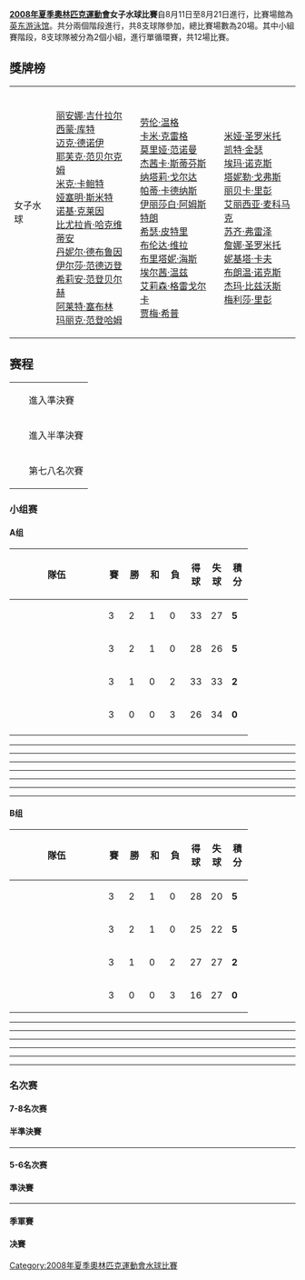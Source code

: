 {{2008年夏季奧林匹克運動會水球比賽}}

'''[[2008年夏季奧林匹克運動會|2008年夏季奧林匹克運動會]]女子水球比賽'''自8月11日至8月21日進行，比賽場館為[[英东游泳馆|英东游泳馆]]。共分兩個階段進行，共8支球隊參加，總比賽場數為20場。其中小組賽階段，8支球隊被分為2個小組，進行單循環賽，共12場比賽。

== 獎牌榜 ==
{| {{MedalistTable|type=項目|columns=1|style=font-size:small;}}
|-
|女子水球
| {{flagIOCteam|NED|2008年夏季}}<br />[[丽安娜·吉什拉尔|丽安娜·吉什拉尔]]<br />[[西蒙·库特|西蒙·库特]]<br />[[迈克·德诺伊|迈克·德诺伊]]<br />[[耶芙克·范贝尔克姆|耶芙克·范贝尔克姆]]<br />[[米克·卡鲍特|米克·卡鲍特]]<br />[[娅塞明·斯米特|娅塞明·斯米特]]<br />[[诺基·克莱因|诺基·克莱因]]<br />[[比尤拉肯·哈克维蒂安|比尤拉肯·哈克维蒂安]]<br />[[丹妮尔·德布鲁因|丹妮尔·德布鲁因]]<br />[[伊尔莎·范德迈登|伊尔莎·范德迈登]]<br />[[希莉安·范登贝尔赫|希莉安·范登贝尔赫]]<br />[[阿莱特·塞布林|阿莱特·塞布林]]<br />[[玛丽克·范登哈姆|玛丽克·范登哈姆]]
| {{flagIOCteam|USA|2008年夏季}}<br />[[劳伦·温格|劳伦·温格]]<br />[[卡米·克雷格|卡米·克雷格]]<br />[[莫里娅·范诺曼|莫里娅·范诺曼]]<br />[[杰茜卡·斯蒂芬斯|杰茜卡·斯蒂芬斯]]<br />[[纳塔莉·戈尔达|纳塔莉·戈尔达]]<br />[[帕蒂·卡德纳斯|帕蒂·卡德纳斯]]<br />[[伊丽莎白·阿姆斯特朗|伊丽莎白·阿姆斯特朗]]<br />[[希瑟·皮特里|希瑟·皮特里]]<br />[[布伦达·维拉|布伦达·维拉]]<br />[[布里塔妮·海斯|布里塔妮·海斯]]<br />[[埃尔茜·温兹|埃尔茜·温兹]]<br />[[艾莉森·格雷戈尔卡|艾莉森·格雷戈尔卡]] <br />[[贾梅·希普|贾梅·希普]]
| {{flagIOCteam|AUS|2008年夏季}}<br />[[米娅·圣罗米托|米娅·圣罗米托]]<br />[[凯特·金瑟|凯特·金瑟]]<br />[[埃玛·诺克斯|埃玛·诺克斯]]<br />[[塔妮勒·戈弗斯|塔妮勒·戈弗斯]]<br />[[丽贝卡·里彭|丽贝卡·里彭]]<br />[[艾丽西亚·麦科马克|艾丽西亚·麦科马克]]<br />[[苏齐·弗雷泽|苏齐·弗雷泽]]<br />[[詹娜·圣罗米托|詹娜·圣罗米托]]<br />[[妮基塔·卡夫|妮基塔·卡夫]]<br />[[布朗温·诺克斯|布朗温·诺克斯]]<br />[[杰玛·比兹沃斯|杰玛·比兹沃斯]]<br />[[梅利莎·里彭|梅利莎·里彭]]
|}

== 赛程 ==
{| class="infobox bordered"
|-
|width=10px bgcolor="#afeeee"| ||進入準決賽
|-
|width=10px bgcolor="#ccffcc"| ||進入半準決賽
|-
|width=10px bgcolor="#ffcccc"| ||第七八名次賽
|}
=== 小组赛 ===
==== A组 ====
{| class="wikitable"
! width=150|隊伍
! width=20|賽
! width=20|勝
! width=20|和
! width=20|負
! width=20|得球
! width=20|失球
! width=20|積分
|-bgcolor="#afeeee"
| {{USA}} || 3 || 2 || 1 || 0 || 33 || 27 || '''5'''
|-bgcolor="#ccffcc"
| {{ITA}} || 3 || 2 || 1 || 0 || 28 || 26 || '''5'''
|-bgcolor="#ccffcc"
| {{CHN}} || 3 || 1 || 0 || 2 || 33 || 33 || '''2'''
|-bgcolor="#ffcccc"
| {{RUS}} || 3 || 0 || 0 || 3 || 26 || 34 || '''0'''
|-
|}
----
{{waterpolobox
| date= 2008年8月11日
| time= 14:20
| report= [http://results.beijing2008.cn/WRM/CHI/INF/WP/C73/WPW400A01.shtml#WPW400A01 報告]{{dead link|date=十一月 2017 |bot=InternetArchiveBot }}
| team1= {{RUS}}
| score1= 9
| team2= {{ITA}}
| score2= 8
| location= [[北京英东游泳馆|北京英东-{游}-泳馆]]
| attendance= 
| referees= 加埃唐·蒂科特（加拿大）／希腊尼古劳斯·阿伊罗斯（希腊）
| Q1= 3:3
| Q2= 2:1
| Q3= 2:3
| Q4= 1:2
| OT=
| goals1= 
| goals2= 
}}
----
{{waterpolobox
| date= 2008年8月11日
| time= 17:00
| report= [http://results.beijing2008.cn/WRM/CHI/INF/WP/C73/WPW400A02.shtml#WPW400A02 報告]{{dead link|date=十一月 2017 |bot=InternetArchiveBot }}
| team1= {{USA}}
| score1= 12
| team2= {{CHN}}
| score2= 11
| location= [[北京英东游泳馆|北京英东-{游}-泳馆]]
| attendance= 
| referees= 基赛伊·加博尔（匈牙利）／艾哈迈德·埃尔汗·图尔加（土耳其）
| Q1= 3:3
| Q2= 5:4
| Q3= 2:2
| Q4= 2:2
| OT=
| goals1= 
| goals2= 
}}
----
{{waterpolobox
| date= 2008年8月13日
| time= 15:40
| report= [http://results.beijing2008.cn/WRM/CHI/INF/WP/C73/WPW400A03.shtml#WPW400A03 報告]{{dead link|date=十一月 2017 |bot=InternetArchiveBot }}
| team1= {{USA}}
| score1= 9
| team2= {{ITA}}
| score2= 9
| location= [[北京英东游泳馆|北京英东-{游}-泳馆]]
| attendance= 
| referees= 阿兰·巴尔凡巴耶夫（哈萨克斯坦）／基赛伊·加博尔（匈牙利）
| Q1= 0:2
| Q2= 4:2
| Q3= 2:2
| Q4= 3:3
| OT=
| goals1= 
| goals2= 
}}
----
{{waterpolobox
| date= 2008年8月13日
| time= 17:00
| report= [http://results.beijing2008.cn/WRM/CHI/INF/WP/C73/WPW400A04.shtml#WPW400A04 報告]{{dead link|date=十一月 2017 |bot=InternetArchiveBot }}
| team1= {{RUS}}
| score1= 11
| team2= {{CHN}}
| score2= 13
| location= [[北京英东游泳馆|北京英东-{游}-泳馆]]
| attendance= 
| referees= 
| Q1= 2:3
| Q2= 5:4
| Q3= 3:1
| Q4= 1:5
| OT=
| goals1= 
| goals2= 
}}
----
{{waterpolobox
| date= 2008年8月15日
| time= 14:20
| report= [http://results.beijing2008.cn/WRM/CHI/INF/WP/C73/WPW400A05.shtml#WPW400A05 報告]{{dead link|date=十一月 2017 |bot=InternetArchiveBot }}
| team1= {{RUS}}
| score1= 7
| team2= {{USA}}
| score2= 12
| location= [[北京英东游泳馆|北京英东-{游}-泳馆]]
| attendance= 
| referees= 海梅·莫利内尔·莫林斯（西班牙）／艾哈迈德·埃尔汗·图尔加（土耳其）
| Q1= 0:5
| Q2= 3:2
| Q3= 2:4
| Q4= 2:1
| OT=
| goals1= 
| goals2= 
}}
----
{{waterpolobox
| date= 2008年8月15日
| time= 17:00
| report= [http://results.beijing2008.cn/WRM/CHI/INF/WP/C73/WPW400A06.shtml#WPW400A06 報告]{{dead link|date=十一月 2017 |bot=InternetArchiveBot }}
| team1= {{ITA}}
| score1= 10
| team2= {{CHN}}
| score2= 9
| location= [[北京英东游泳馆|北京英东-{游}-泳馆]]
| attendance= 
| referees= 基赛伊·加博尔（匈牙利）／博里什·马尔盖塔（斯洛文尼亚）
| Q1= 2:2
| Q2= 4:2
| Q3= 2:4
| Q4= 2:1
| OT=
| goals1= 
| goals2= 
}}
----

==== B组 ====
{| class="wikitable"
! width=150|隊伍
! width=20|賽
! width=20|勝
! width=20|和
! width=20|負
! width=20|得球
! width=20|失球
! width=20|積分
|-bgcolor="#afeeee"
| {{HUN}} || 3 || 2 || 1 || 0 || 28 || 20 || '''5'''
|-bgcolor="#ccffcc"
| {{AUS}} || 3 || 2 || 1 || 0 || 25 || 22 || '''5'''
|-bgcolor="#ccffcc"
| {{NLD}} || 3 || 1 || 0 || 2 || 27 || 27 || '''2'''
|-bgcolor="#ffcccc"
| {{GRE}} || 3 || 0 || 0 || 3 || 16 || 27 || '''0'''
|}

----
{{waterpolobox
| date= 2008年8月11日
| time= 13:00
| report= [http://results.beijing2008.cn/WRM/CHI/INF/WP/C73/WPW400B01.shtml#WPW400B01 報告]{{dead link|date=十一月 2017 |bot=InternetArchiveBot }}
| team1= {{HUN}}
| score1= 11
| team2= {{NLD}}
| score2= 9
| location= [[北京英东游泳馆|北京英东-{游}-泳馆]]
| attendance= 
| referees= 
| Q1= 3:3
| Q2= 3:2
| Q3= 4:3
| Q4= 1:1
| OT=
| goals1= 
| goals2= 
}}
----
{{waterpolobox
| date= 2008年8月11日
| time= 15:40
| report= 3
| team1= {{GRE}}
| score1= 6
| team2= {{AUS}}
| score2= 8
| location= [[北京英东游泳馆|北京英东-{游}-泳馆]]
| attendance= 
| referees= 
| Q1= 2:5
| Q2= 2:2
| Q3= 1:1
| Q4= 1:0
| OT=
| goals1= 
| goals2= 
}}
----
{{waterpolobox
| date= 2008年8月13日
| time= 13:00
| report= [http://results.beijing2008.cn/WRM/CHI/INF/WP/C73/WPW400B03.shtml#WPW400B03 報告]{{dead link|date=十一月 2017 |bot=InternetArchiveBot }}
| team1= {{HUN}}
| score1= 7
| team2= {{AUS}}
| score2= 7
| location= [[北京英东游泳馆|北京英东-{游}-泳馆]]
| attendance= 
| referees= 马里奥·布尔古连（黑山）／艾哈迈德·埃尔汗·图尔加（土耳其）
| Q1= 1:1
| Q2= 1:1
| Q3= 1:2
| Q4= 4:3
| OT=
| goals1= 
| goals2= 
}}
----
{{waterpolobox
| date= 2008年8月13日
| time= 14:20
| report= [http://results.beijing2008.cn/WRM/CHI/INF/WP/C73/WPW400B04.shtml#WPW400B04 報告]{{dead link|date=十一月 2017 |bot=InternetArchiveBot }}
| team1= {{GRE}}
| score1= 6
| team2= {{NLD}}
| score2= 9
| location= [[北京英东游泳馆|北京英东-{游}-泳馆]]
| attendance= 
| referees= 倪世伟（中国）／德西奥·帕泰利（巴西）
| Q1= 3:3
| Q2= 2:2
| Q3= 1:3
| Q4= 0:1
| OT=
| goals1= 
| goals2= 
}}
----
{{waterpolobox
| date= 2008年8月15日
| time= 13:00
| report= [http://results.beijing2008.cn/WRM/CHI/INF/WP/C73/WPW400B05.shtml#WPW400B05 報告]{{dead link|date=十一月 2017 |bot=InternetArchiveBot }}
| team1= {{NLD}}
| score1= 9
| team2= {{AUS}}
| score2= 10
| location= [[北京英东游泳馆|北京英东-{游}-泳馆]]
| attendance= 
| referees= 卡普蒂·马西米利亚诺（意大利）／加埃唐·蒂科特（加拿大）
| Q1= 1:2
| Q2= 2:2
| Q3= 1:2
| Q4= 5:4
| OT=
| goals1= 
| goals2= 
}}
----
{{waterpolobox
| date= 2008年8月15日
| time= 15:40
| report= [http://results.beijing2008.cn/WRM/CHI/INF/WP/C73/WPW400B06.shtml#WPW400B06 報告]{{dead link|date=十一月 2017 |bot=InternetArchiveBot }}
| team1= {{HUN}}
| score1= 10
| team2= {{GRE}}
| score2= 4
| location= [[北京英东游泳馆|北京英东-{游}-泳馆]]
| attendance= 
| referees= 阿兰·巴尔凡巴耶夫（哈萨克斯坦）／德西奥·帕泰利（巴西）
| Q1= 1:1
| Q2= 3:1
| Q3= 3:0
| Q4= 3:2
| OT=
| goals1= 
| goals2= 
}}

=== 名次赛 ===
==== 7-8名次赛 ====
{{waterpolobox
| date= 2008年8月17日
| time= 13:00
| report=[http://results.beijing2008.cn/WRM/CHI/INF/WP/C73/WPW400104.shtml#WPW400104 報告]{{dead link|date=十一月 2017 |bot=InternetArchiveBot }}
| team1= {{flagicon|RUS}}[[俄羅斯女子水球國家隊|俄羅斯]]
| score1= 12
| team2= {{flagicon|GRE}}[[希臘女子水球國家隊|希臘]]
| score2= 6
| location=[[北京英东游泳馆|北京英东-{游}-泳馆]]
| attendance= 
| referees= 斯蒂芬·奈茨（新西兰）／盖伊·平克（南非）
| Q1= 3:4
| Q2= 4:1
| Q3= 3:1
| Q4= 2:2
| OT=
| goals1= 
| goals2= 
}}

==== 半準決賽 ====
{{waterpolobox
| date= 2008年8月17日
| time= 14:20
| report=[http://results.beijing2008.cn/WRM/CHI/INF/WP/C73/WPW400301.shtml#WPW400301 報告]{{dead link|date=十一月 2017 |bot=InternetArchiveBot }}
| team1= {{flagicon|CHN}}[[中國女子水球國家隊|中國]]
| score1= 11
| team2= {{flagicon|AUS}}[[澳洲女子水球國家隊|澳洲]]
| score2= 12
| location= [[北京英东游泳馆|北京英东-{游}-泳馆]]
| attendance= 
| referees= 德西奥·帕泰利／海梅·莫利内尔·莫林斯（西班牙）
| Q1= 4:4
| Q2= 2:4
| Q3= 2:4
| Q4= 3:2
| OT=
| goals1= 
| goals2= 
}}
----
{{waterpolobox
| date= 2008年8月17日
| time= 15:40
| report=[http://results.beijing2008.cn/WRM/CHI/INF/WP/C73/WPW400302.shtml#WPW400302 報告]{{dead link|date=十一月 2017 |bot=InternetArchiveBot }}
| team1= {{flagicon|ITA}}[[意大利女子水球國家隊|意大利]]
| score1= 8(3)
| team2= {{flagicon|NED}}[[荷蘭女子水球國家隊|荷蘭]]
| score2= 8(5)
| location= [[北京英东游泳馆|北京英东-{游}-泳馆]]
| attendance= 
| referees= 托尔斯滕·博克（德國）／尼古劳斯·阿伊罗斯（希臘）
| Q1= 2:2
| Q2= 1:3
| Q3= 3:2
| Q4= 2:1
| OT= 0:0
| OT2= 0:0
| OT3= 3:5
| goals1= 
| goals2= 
}}

==== 5-6名次赛 ====
{{waterpolobox
| date= 2008年8月19日
| time= 13:00
| report= [http://results.beijing2008.cn/WRM/CHI/INF/WP/C73/WPW400103.shtml#WPW400103 報告]{{dead link|date=十一月 2017 |bot=InternetArchiveBot }}
| team1= {{flagicon|CHN}}[[中國女子水球國家隊|中國]]
| score1= 10
| team2= {{flagicon|ITA}}[[意大利女子水球國家隊|意大利]]
| score2= 6
| location= [[北京英东游泳馆|北京英东-{游}-泳馆]]
| attendance= 
| referees= 艾哈迈德·埃尔汗·图尔加（土耳其）／加埃唐·蒂科特（加拿大）
| Q1= 3:1
| Q2= 2:3
| Q3= 1:3
| Q4= 4:0
| OT=
| goals1= 高翱（4）
| goals2= [[塔尼娅·迪马里奥|塔尼娅·迪马里奥]]（3）
}}

==== 準決賽 ====
{{waterpolobox
| date= 2008年8月19日
| time= 14:20
| report=[http://results.beijing2008.cn/WRM/CHI/INF/WP/C73/WPW400201.shtml#WPW400201 報告]{{dead link|date=十一月 2017 |bot=InternetArchiveBot }}
| team1= {{flagicon|USA}}[[美國女子水球國家隊|美國]]
| score1= 9
| team2= {{flagicon|AUS}}[[澳洲女子水球國家隊|澳洲]]
| score2= 8
| location= [[北京英东游泳馆|北京英东-{游}-泳馆]]
| attendance= 
| referees= 博里什·马尔盖塔（斯洛文尼亞）／卡普蒂·马西米利亚诺（意大利）
| Q1= 2:2
| Q2= 2:2
| Q3= 4:1
| Q4= 1:3
| OT=
| goals1= 布伦达·维拉（3）
| goals2= 凯特·金瑟（3）
}}
----
{{waterpolobox
| date= 2008年8月19日
| time= 15:40
| report=[http://results.beijing2008.cn/WRM/CHI/INF/WP/C73/WPW400202.shtml#WPW400202 報告]{{dead link|date=十一月 2017 |bot=InternetArchiveBot }}
| team1= {{flagicon|HUN}}[[匈牙利女子水球國家隊|匈牙利]]
| score1= 7
| team2= {{flagicon|NED}}[[荷蘭女子水球國家隊|荷蘭]]
| score2= 8
| location= [[北京英东游泳馆|北京英东-{游}-泳馆]]
| attendance= 
| referees= 马里奥·布尔古连（黑山）／谢尔盖·安齐费罗夫（俄罗斯）
| Q1= 2:1
| Q2= 1:3
| Q3= 3:3
| Q4= 1:1
| OT=
| goals1= 安妮科·佩勒（3）
| goals2= 玛丽克·范登哈姆／耶芙克·范贝尔克姆（3）
}}

==== 季軍賽 ====
{{waterpolobox
| date= 2008年8月21日
| time= 17:00
| report=[http://results.beijing2008.cn/WRM/CHI/INF/WP/C73/WPW400102.shtml#WPW400102 報告]{{dead link|date=十一月 2017 |bot=InternetArchiveBot }}
| team1= {{flagicon|AUS}}[[澳洲女子水球國家隊|澳洲]]
| score1= 12
| team2= {{flagicon|HUN}}[[匈牙利女子水球國家隊|匈牙利]]
| score2= 11
| location= [[北京英东游泳馆|北京英东-{游}-泳馆]]
| attendance= 
| referees= 谢尔盖·安齐费罗夫（俄罗斯）／姆拉登·拉克（克罗地亚）
| Q1= 2:2
| Q2= 1:3
| Q3= 3:1
| Q4= 1:1
| OT= 2:1、0:1、3:2
| goals1= 布朗温·诺克斯（3）
| goals2= 多拉·阿格奈什·基什泰莱基（4）
}}

==== 决賽 ====
{{waterpolobox
| date= 2008年8月21日
| time= 18:20
| report=20
| team1= {{flagicon|USA}}[[美國女子水球國家隊|美國]]
| score1= 8
| team2= {{flagicon|NED}}[[荷蘭女子水球國家隊|荷蘭]]
| score2= 9
| location= [[北京英东游泳馆|北京英东-{游}-泳馆]]
| attendance= 
| referees= 基赛伊·加博尔（匈牙利）／卡普蒂·马西米利亚诺（意大利）
| Q1= 2:4
| Q2= 3:1
| Q3= 1:2
| Q4= 2:2
| OT=
| goals1= 杰茜卡·斯蒂芬斯（2）
| goals2= 丹妮尔·德布鲁因（7）
}}

[[Category:2008年夏季奧林匹克運動會水球比賽|Category:2008年夏季奧林匹克運動會水球比賽]]